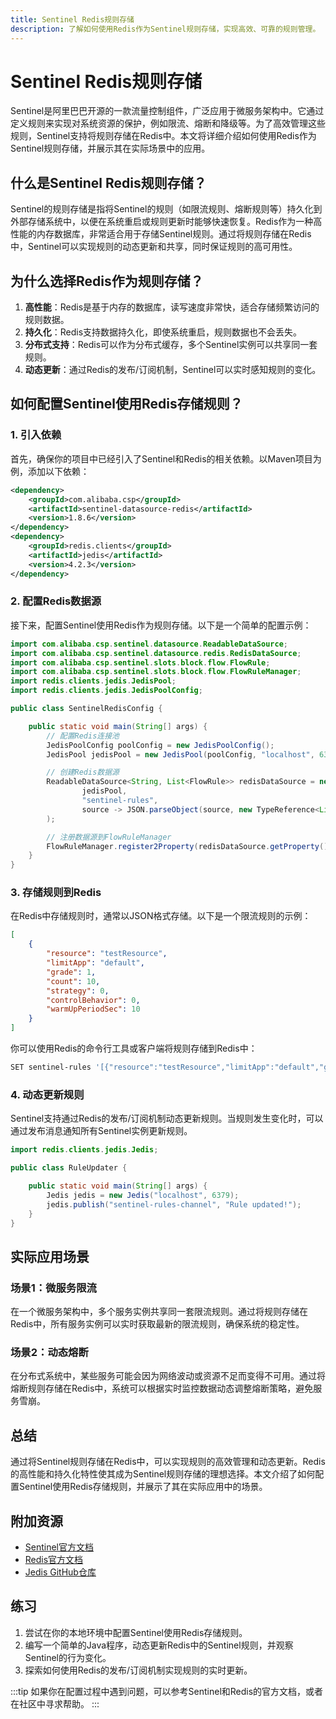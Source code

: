```yaml
---
title: Sentinel Redis规则存储
description: 了解如何使用Redis作为Sentinel规则存储，实现高效、可靠的规则管理。
---
```


# Sentinel Redis规则存储

Sentinel是阿里巴巴开源的一款流量控制组件，广泛应用于微服务架构中。它通过定义规则来实现对系统资源的保护，例如限流、熔断和降级等。为了高效管理这些规则，Sentinel支持将规则存储在Redis中。本文将详细介绍如何使用Redis作为Sentinel规则存储，并展示其在实际场景中的应用。

## 什么是Sentinel Redis规则存储？

Sentinel的规则存储是指将Sentinel的规则（如限流规则、熔断规则等）持久化到外部存储系统中，以便在系统重启或规则更新时能够快速恢复。Redis作为一种高性能的内存数据库，非常适合用于存储Sentinel规则。通过将规则存储在Redis中，Sentinel可以实现规则的动态更新和共享，同时保证规则的高可用性。

## 为什么选择Redis作为规则存储？

1. **高性能**：Redis是基于内存的数据库，读写速度非常快，适合存储频繁访问的规则数据。
2. **持久化**：Redis支持数据持久化，即使系统重启，规则数据也不会丢失。
3. **分布式支持**：Redis可以作为分布式缓存，多个Sentinel实例可以共享同一套规则。
4. **动态更新**：通过Redis的发布/订阅机制，Sentinel可以实时感知规则的变化。

## 如何配置Sentinel使用Redis存储规则？

### 1. 引入依赖

首先，确保你的项目中已经引入了Sentinel和Redis的相关依赖。以Maven项目为例，添加以下依赖：

```xml
<dependency>
    <groupId>com.alibaba.csp</groupId>
    <artifactId>sentinel-datasource-redis</artifactId>
    <version>1.8.6</version>
</dependency>
<dependency>
    <groupId>redis.clients</groupId>
    <artifactId>jedis</artifactId>
    <version>4.2.3</version>
</dependency>
```

### 2. 配置Redis数据源

接下来，配置Sentinel使用Redis作为规则存储。以下是一个简单的配置示例：

```java
import com.alibaba.csp.sentinel.datasource.ReadableDataSource;
import com.alibaba.csp.sentinel.datasource.redis.RedisDataSource;
import com.alibaba.csp.sentinel.slots.block.flow.FlowRule;
import com.alibaba.csp.sentinel.slots.block.flow.FlowRuleManager;
import redis.clients.jedis.JedisPool;
import redis.clients.jedis.JedisPoolConfig;

public class SentinelRedisConfig {

    public static void main(String[] args) {
        // 配置Redis连接池
        JedisPoolConfig poolConfig = new JedisPoolConfig();
        JedisPool jedisPool = new JedisPool(poolConfig, "localhost", 6379);

        // 创建Redis数据源
        ReadableDataSource<String, List<FlowRule>> redisDataSource = new RedisDataSource<>(
                jedisPool,
                "sentinel-rules",
                source -> JSON.parseObject(source, new TypeReference<List<FlowRule>>() {})
        );

        // 注册数据源到FlowRuleManager
        FlowRuleManager.register2Property(redisDataSource.getProperty());
    }
}
```

### 3. 存储规则到Redis

在Redis中存储规则时，通常以JSON格式存储。以下是一个限流规则的示例：

```json
[
    {
        "resource": "testResource",
        "limitApp": "default",
        "grade": 1,
        "count": 10,
        "strategy": 0,
        "controlBehavior": 0,
        "warmUpPeriodSec": 10
    }
]
```

你可以使用Redis的命令行工具或客户端将规则存储到Redis中：

```bash
SET sentinel-rules '[{"resource":"testResource","limitApp":"default","grade":1,"count":10,"strategy":0,"controlBehavior":0,"warmUpPeriodSec":10}]'
```

### 4. 动态更新规则

Sentinel支持通过Redis的发布/订阅机制动态更新规则。当规则发生变化时，可以通过发布消息通知所有Sentinel实例更新规则。

```java
import redis.clients.jedis.Jedis;

public class RuleUpdater {

    public static void main(String[] args) {
        Jedis jedis = new Jedis("localhost", 6379);
        jedis.publish("sentinel-rules-channel", "Rule updated!");
    }
}
```

## 实际应用场景

### 场景1：微服务限流

在一个微服务架构中，多个服务实例共享同一套限流规则。通过将规则存储在Redis中，所有服务实例可以实时获取最新的限流规则，确保系统的稳定性。

### 场景2：动态熔断

在分布式系统中，某些服务可能会因为网络波动或资源不足而变得不可用。通过将熔断规则存储在Redis中，系统可以根据实时监控数据动态调整熔断策略，避免服务雪崩。

## 总结

通过将Sentinel规则存储在Redis中，可以实现规则的高效管理和动态更新。Redis的高性能和持久化特性使其成为Sentinel规则存储的理想选择。本文介绍了如何配置Sentinel使用Redis存储规则，并展示了其在实际应用中的场景。

## 附加资源

- [Sentinel官方文档](https://sentinelguard.io/)
- [Redis官方文档](https://redis.io/documentation)
- [Jedis GitHub仓库](https://github.com/redis/jedis)

## 练习

1. 尝试在你的本地环境中配置Sentinel使用Redis存储规则。
2. 编写一个简单的Java程序，动态更新Redis中的Sentinel规则，并观察Sentinel的行为变化。
3. 探索如何使用Redis的发布/订阅机制实现规则的实时更新。

:::tip
如果你在配置过程中遇到问题，可以参考Sentinel和Redis的官方文档，或者在社区中寻求帮助。
:::